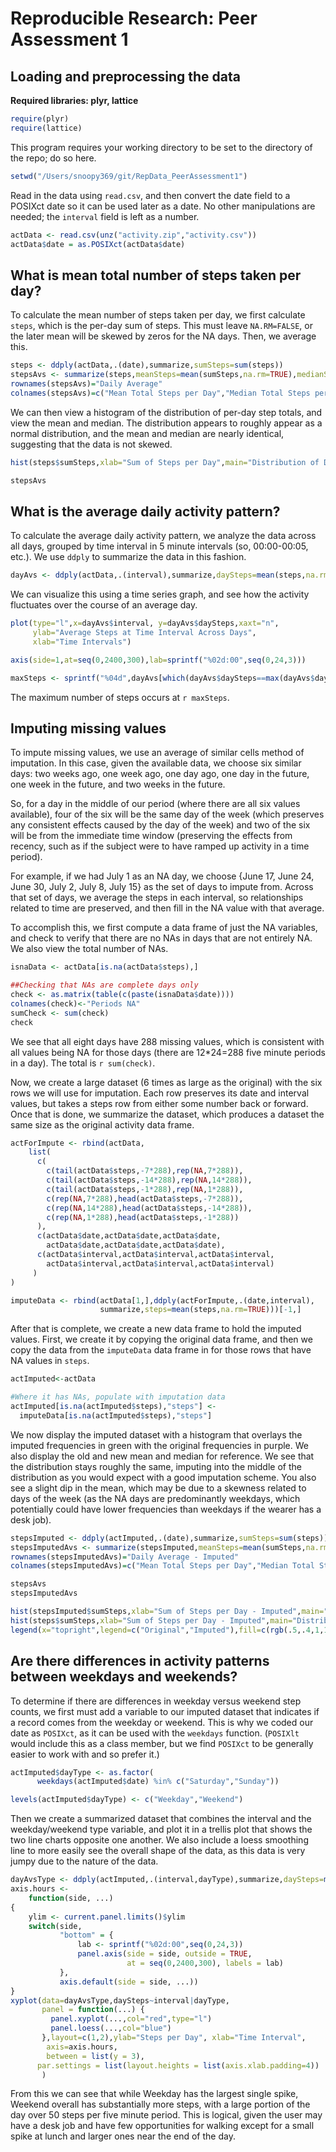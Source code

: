 # Reproducible Research: Peer Assessment 1


## Loading and preprocessing the data

**Required libraries: plyr, lattice**

```r
require(plyr)
require(lattice)
```

This program requires your working directory to be set to the directory of the repo; do so here.

```r
setwd("/Users/snoopy369/git/RepData_PeerAssessment1")
```

Read in the data using `read.csv`, and then convert the date field to a POSIXct date so it can be used later as a date.  No other manipulations are needed; the `interval` field is left as a number.

```r
actData <- read.csv(unz("activity.zip","activity.csv"))
actData$date = as.POSIXct(actData$date)
```

## What is mean total number of steps taken per day?

To calculate the mean number of steps taken per day, we first calculate `steps`, which is the per-day sum of steps.  This must leave `NA.RM=FALSE`, or the later mean will be skewed by zeros for the NA days.  Then, we average this.

```r
steps <- ddply(actData,.(date),summarize,sumSteps=sum(steps))
stepsAvs <- summarize(steps,meanSteps=mean(sumSteps,na.rm=TRUE),medianSteps=median(sumSteps,na.rm=TRUE))
rownames(stepsAvs)="Daily Average"
colnames(stepsAvs)=c("Mean Total Steps per Day","Median Total Steps per Day")
```


We can then view a histogram of the distribution of per-day step totals, and view the mean and median.  The distribution appears to roughly appear as a normal distribution, and the mean and median are nearly identical, suggesting that the data is not skewed.


```r
hist(steps$sumSteps,xlab="Sum of Steps per Day",main="Distribution of Daily Step Totals",breaks=10,col=rgb(.5,.4,1))
```

```r
stepsAvs
```


## What is the average daily activity pattern?

To calculate the average daily activity pattern, we analyze the data across all days, grouped by time interval in 5 minute intervals (so, 00:00-00:05, etc.).  We use `ddply` to summarize the data in this fashion.
```r
dayAvs <- ddply(actData,.(interval),summarize,daySteps=mean(steps,na.rm=TRUE))
```

We can visualize this using a time series graph, and see how the activity fluctuates over the course of an average day.

```r

plot(type="l",x=dayAvs$interval, y=dayAvs$daySteps,xaxt="n",
     ylab="Average Steps at Time Interval Across Days",
     xlab="Time Intervals")

axis(side=1,at=seq(0,2400,300),lab=sprintf("%02d:00",seq(0,24,3)))

maxSteps <- sprintf("%04d",dayAvs[which(dayAvs$daySteps==max(dayAvs$daySteps)),"interval"])
```

The maximum number of steps occurs at `r maxSteps`.

## Imputing missing values

To impute missing values, we use an average of similar cells method of imputation.  In this case, given the available data, we choose six similar days: two weeks ago, one week ago, one day ago, one day in the future, one week in the future, and two weeks in the future.  

So, for a day in the middle of our period (where there are all six values available), four of the six will be the same day of the week (which preserves any consistent effects caused by the day of the week) and two of the six will be from the immediate time window (preserving the effects from recency, such as if the subject were to have ramped up activity in a time period).  

For example, if we had July 1 as an NA day, we choose {June 17, June 24, June 30, July 2, July 8, July 15} as the set of days to impute from.  Across that set of days, we average the steps in each interval, so relationships related to time are preserved, and then fill in the NA value with that average.  

To accomplish this, we first compute a data frame of just the NA variables, and check to verify that there are no NAs in days that are not entirely NA.  We also view the total number of NAs.
```r
isnaData <- actData[is.na(actData$steps),]

##Checking that NAs are complete days only
check <- as.matrix(table(c(paste(isnaData$date))))
colnames(check)<-"Periods NA"
sumCheck <- sum(check)
check
```

We see that all eight days have 288 missing values, which is consistent with all values being NA for those days (there are 12*24=288 five minute periods in a day).  The total is `r sum(check)`.

Now, we create a large dataset (6 times as large as the original) with the six rows we will use for imputation. Each row preserves its date and interval values, but takes a steps row from either some number back or forward.  Once that is done, we summarize the dataset, which produces a dataset the same size as the original activity data frame.

```r
actForImpute <- rbind(actData,
    list(
      c(
        c(tail(actData$steps,-7*288),rep(NA,7*288)),
        c(tail(actData$steps,-14*288),rep(NA,14*288)),
        c(tail(actData$steps,-1*288),rep(NA,1*288)),
        c(rep(NA,7*288),head(actData$steps,-7*288)),
        c(rep(NA,14*288),head(actData$steps,-14*288)),  
        c(rep(NA,1*288),head(actData$steps,-1*288))
      ),
      c(actData$date,actData$date,actData$date,
        actData$date,actData$date,actData$date),
      c(actData$interval,actData$interval,actData$interval,
        actData$interval,actData$interval,actData$interval)
     )
)

imputeData <- rbind(actData[1,],ddply(actForImpute,.(date,interval),
                    summarize,steps=mean(steps,na.rm=TRUE)))[-1,]

```

After that is complete, we create a new data frame to hold the imputed values.  First, we create it by copying the original data frame, and then we copy the data from the `imputeData` data frame in for those rows that have NA values in `steps`.

```r
actImputed<-actData

#Where it has NAs, populate with imputation data
actImputed[is.na(actImputed$steps),"steps"] <- 
  imputeData[is.na(actImputed$steps),"steps"]
```

We now display the imputed dataset with a histogram that overlays the imputed frequencies in green with the original frequencies in purple.  We also display the old and new mean and median for reference.  We see that the distribution stays roughly the same, imputing into the middle of the distribution as you would expect with a good imputation scheme.  You also see a slight dip in the mean, which may be due to a skewness related to days of the week (as the NA days are predominantly weekdays, which potentially could have lower frequencies than weekdays if the wearer has a desk job).

```r
stepsImputed <- ddply(actImputed,.(date),summarize,sumSteps=sum(steps))
stepsImputedAvs <- summarize(stepsImputed,meanSteps=mean(sumSteps,na.rm=TRUE),medianSteps=median(sumSteps,na.rm=TRUE))
rownames(stepsImputedAvs)="Daily Average - Imputed"
colnames(stepsImputedAvs)=c("Mean Total Steps per Day","Median Total Steps per Day")

stepsAvs
stepsImputedAvs

hist(stepsImputed$sumSteps,xlab="Sum of Steps per Day - Imputed",main="Distribution of Daily Step Totals",breaks=10,col=rgb(.5,1,.4,.5))
hist(steps$sumSteps,xlab="Sum of Steps per Day - Imputed",main="Distribution of Daily Step Totals",breaks=10,col=rgb(.5,.4,1,1),add=T)
legend(x="topright",legend=c("Original","Imputed"),fill=c(rgb(.5,.4,1,1),rgb(.5,1,.4,.5)))
```
## Are there differences in activity patterns between weekdays and weekends?

To determine if there are differences in weekday versus weekend step counts, we first must add a variable to our imputed dataset that indicates if a record comes from the weekday or weekend.  This is why we coded our date as `POSIXct`, as it can be used with the `weekdays` function.  (`POSIXlt` would include this as a class member, but we find `POSIXct` to be generally easier to work with and so prefer it.)

```r
actImputed$dayType <- as.factor(
      weekdays(actImputed$date) %in% c("Saturday","Sunday"))

levels(actImputed$dayType) <- c("Weekday","Weekend")
```

Then we create a summarized dataset that combines the interval and the weekday/weekend type variable, and plot it in a trellis plot that shows the two line charts opposite one another.  We also include a loess smoothing line to more easily see the overall shape of the data, as this data is very jumpy due to the nature of the data.

```r
dayAvsType <- ddply(actImputed,.(interval,dayType),summarize,daySteps=mean(steps,na.rm=TRUE))
axis.hours <-
    function(side, ...) 
{
    ylim <- current.panel.limits()$ylim
    switch(side,
           "bottom" = {
               lab <- sprintf("%02d:00",seq(0,24,3))
               panel.axis(side = side, outside = TRUE,
                          at = seq(0,2400,300), labels = lab)
           },
           axis.default(side = side, ...))
}
xyplot(data=dayAvsType,daySteps~interval|dayType,
       panel = function(...) {
         panel.xyplot(...,col="red",type="l")
         panel.loess(...,col="blue")
       },layout=c(1,2),ylab="Steps per Day", xlab="Time Interval",
        axis=axis.hours,
        between = list(y = 3),
      par.settings = list(layout.heights = list(axis.xlab.padding=4))
       ) 
```

From this we can see that while Weekday has the largest single spike, Weekend overall has substantially more steps, with a large portion of the day over 50 steps per five minute period.  This is logical, given the user may have a desk job and have few opportunities for walking except for a small spike at lunch and larger ones near the end of the day. 